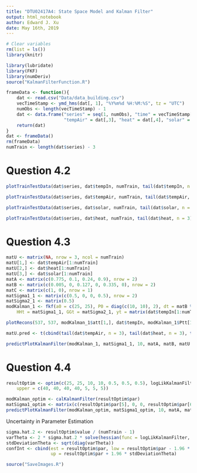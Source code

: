 ```yaml
---
title: "DTU02417A4: State Space Model and Kalman Filter"
output: html_notebook
author: Edward J. Xu
date: May 16th, 2019
---
```


```r
# Clear variables
rm(list = ls())
library(knitr)
```

```r
library(lubridate)
library(FKF)
library(numDeriv)
source("KalmanFilterFunction.R")
```

```r
frameData <- function(){
    dat <- read.csv("Data/data_building.csv")
    vecTimeStamp <- ymd_hms(dat[, 1], "%Y%m%d %H:%M:%S", tz = "UTC")
    numObs <- length(vecTimeStamp) - 1
    dat <- data.frame("series" = seq(1, numObs), "time" = vecTimeStamp[1:numObs], "tempIn" = dat[,2], 
                      "tempAir" = dat[,3], "heat" = dat[,4], "solar" = dat[,5])
    return(dat)
}
dat <- frameData()
rm(frameData)
numTrain <- length(dat$series) - 3
```

# Question 4.2

```r
plotTrainTestData(dat$series, dat$tempIn, numTrain, tail(dat$tempIn, n = 3), "Indoor Temperature")
```

```r
plotTrainTestData(dat$series, dat$tempAir, numTrain, tail(dat$tempAir, n = 3), "Outdoor Temperature")
```

```r
plotTrainTestData(dat$series, dat$solar, numTrain, tail(dat$solar, n = 3), "Solar Irradiation")
```

```r
plotTrainTestData(dat$series, dat$heat, numTrain, tail(dat$heat, n = 3), "Heating Power")
```

# Question 4.3

```r
matU <- matrix(NA, nrow = 3, ncol = numTrain)
matU[1,] <- dat$tempAir[1:numTrain]
matU[2,] <- dat$heat[1:numTrain]
matU[3,] <- dat$solar[1:numTrain]
matA <- matrix(c(0.775, 0.1, 0.24, 0.9), nrow = 2)       
matB <- matrix(c(0.005, 0, 0.127, 0, 0.335, 0), nrow = 2)      
matC <- matrix(c(1, 0), nrow = 1)
matSigma1_1 <- matrix(c(0.5, 0, 0, 0.5), nrow = 2)
matSigma2_1 <- matrix(0.5)
modKalman_1 <- fkf(a0 = c(25, 25), P0 = diag(c(10, 10), 2), dt = matB %*% matU, ct = 0, Tt = matA, Zt = matC, 
    HHt = matSigma1_1, GGt = matSigma2_1, yt = matrix(dat$tempIn[1:numTrain], nrow = 1), check.input = TRUE)
```

```r
plotRecons(537, 537, modKalman_1$att[1,], dat$tempIn, modKalman_1$Ptt[1,1,])
```

```r
matU.pred <- t(cbind(tail(dat$tempAir, n = 3), tail(dat$heat, n = 3), tail(dat$solar, n = 3)))
```

```r
predictPlotKalmanFilter(modKalman_1, matSigma1_1, 10, matA, matB, matU.pred)
```

# Question 4.4

```r
resultOptim <- optim(c(25, 25, 10, 10, 0.5, 0.5, 0.5), logLikKalmanFilter, method = "L-BFGS-B", lower = rep(10^-6, 7), 
    upper = c(40, 40, 40, 40, 5, 5, 5))
```

```r
modKalman_optim <- calKalmanFilter(resultOptim$par)
matSigma1_optim <- matrix(c(resultOptim$par[5], 0, 0, resultOptim$par[6]), nrow = 2)
predictPlotKalmanFilter(modKalman_optim, matSigma1_optim, 10, matA, matB, matU.pred)
```

Uncertainty in Parameter Estimation

```r
sigma.hat.2 <- resultOptim$value / (numTrain - 1)
varTheta <- 2 * sigma.hat.2 * solve(hessian(func = logLikKalmanFilter, x = resultOptim$par))
stdDeviationTheta <- sqrt(diag(varTheta))
confInt <- cbind(est = resultOptim$par, low = resultOptim$par - 1.96 * stdDeviationTheta, 
                 up = resultOptim$par + 1.96 * stdDeviationTheta)
```

```r
source("SaveImages.R")
```

